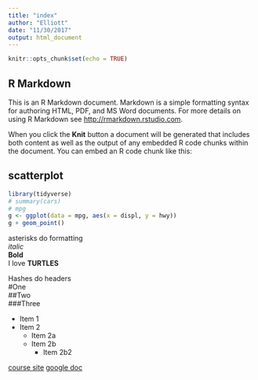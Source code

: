```yaml
---
title: "index"
author: "Elliott"
date: "11/30/2017"
output: html_document
---
```


```r
knitr::opts_chunk$set(echo = TRUE)
```

## R Markdown

This is an R Markdown document. Markdown is a simple formatting syntax for authoring HTML, PDF, and MS Word documents. For more details on using R Markdown see <http://rmarkdown.rstudio.com>.

When you click the **Knit** button a document will be generated that includes both content as well as the output of any embedded R code chunks within the document. You can embed an R code chunk like this:

## scatterplot  
```r
library(tidyverse)
# summary(cars)
# mpg
g <- ggplot(data = mpg, aes(x = displ, y = hwy))
g + geom_point()
```

asterisks do formatting  
*italic*  
**Bold**  
I love **TURTLES**  

Hashes do headers  
#One  
##Two  
###Three  

* Item 1
* Item 2
    + Item 2a
    + Item 2b
        + Item 2b2
    
[course site](https://jules32.github.io/2017-11-30-MBARI/)
[google doc](https://docs.google.com/document/d/1TuWsaA3312CaLWZ2lEG_fAl0Sdk6ApRYvxUSvRhh2lg/edit)


